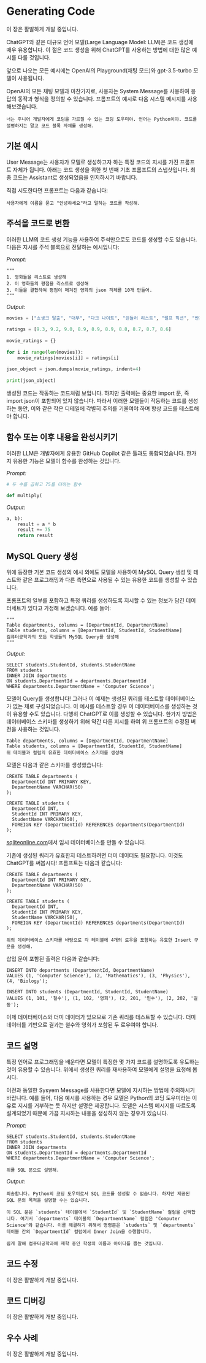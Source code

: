 # Generating Code


<Callout emoji="⚠️">
  이 장은 활발하게 개발 중입니다.
</Callout>

ChatGPT와 같은 대규모 언어 모델(Large Language Model: LLM)은 코드 생성에 매우 유용합니다. 이 절은 코드 생성을 위해 ChatGPT를 사용하는 방법에 대한 많은 예시를 다룰 것입니다.

앞으로 나오는 모든 예시에는 OpenAI의 Playground(채팅 모드)와 gpt-3.5-turbo 모델이 사용됩니다.

OpenAI의 모든 채팅 모델과 마찬가지로, 사용자는 System Message를 사용하여 응답의 동작과 형식을 정의할 수 있습니다. 프롬프트의 예시로 다음 시스템 메시지를 사용해보겠습니다.

```
너는 주니어 개발자에게 코딩을 가르칠 수 있는 코딩 도우미야. 언어는 Python이야. 코드를 설명하지는 말고 코드 블록 자체를 생성해.
```

## 기본 예시

User Message는 사용자가 모델로 생성하고자 하는 특정 코드의 지시를 가진 프롬프트 자체가 됩니다. 아래는 코드 생성을 위한 첫 번째 기초 프롬프트의 스냅샷입니다. 최종 코드는 Assistant로 생성되었음을 인지하시기 바랍니다.

<Screenshot src={CODE1} alt="CODE1" />

직접 시도한다면 프롬프트는 다음과 같습니다:

```
사용자에게 이름을 묻고 "안녕하세요"라고 말하는 코드를 작성해.
```

## 주석을 코드로 변환

이러한 LLM의 코드 생성 기능을 사용하여 주석만으로도 코드를 생성할 수도 있습니다. 다음은 지시를 주석 블록으로 전달하는 예시입니다:

*Prompt:*
```
"""
1. 영화들을 리스트로 생성해
2. 이 영화들의 평점을 리스트로 생성해
3. 이들을 결합하여 평점이 매겨진 영화의 json 객체를 10개 만들어.
"""
```

*Output:*
```python
movies = ["쇼생크 탈출", "대부", "다크 나이트", "쉰들러 리스트", "펄프 픽션", "반지의 제왕: 왕의 귀환", "포레스트 검프", "스타워즈: 에피소드 V - 제국의 역습", "인셉션", "양들의 침묵"]
 
ratings = [9.3, 9.2, 9.0, 8.9, 8.9, 8.9, 8.8, 8.7, 8.7, 8.6]
 
movie_ratings = {}
 
for i in range(len(movies)):
    movie_ratings[movies[i]] = ratings[i]
 
json_object = json.dumps(movie_ratings, indent=4)
 
print(json_object)
```

생성된 코드는 작동하는 코드처럼 보입니다. 하지만 출력에는 중요한 import 문, 즉 import json이 포함되어 있지 않습니다. 따라서 이러한 모델들이 작동하는 코드를 생성하는 동안, 이와 같은 작은 디테일에 각별히 주의를 기울여야 하며 항상 코드를 테스트해야 합니다.

## 함수 또는 이후 내용을 완성시키기

이러한 LLM은 개발자에게 유용한 GitHub Copilot 같은 툴과도 통합되었습니다. 한가지 유용한 기능은 모델이 함수를 완성하는 것입니다.

*Prompt:*
```python
# 두 수를 곱하고 75를 더하는 함수

def multiply(
```

*Output:*
```python
a, b):
    result = a * b
    result += 75
    return result
```

## MySQL Query 생성

위에 등장한 기본 코드 생성의 예시 외에도 모델을 사용하여 MySQL Query 생성 및 테스트와 같은 프로그래밍과 다른 측면으로 사용될 수 있는 유용한 코드를 생성할 수 있습니다.

프롬프트의 일부를 포함하고 특정 쿼리를 생성하도록 지시할 수 있는 정보가 담긴 데이터세트가 있다고 가정해 보겠습니다. 예를 들어:

```
"""
Table departments, columns = [DepartmentId, DepartmentName]
Table students, columns = [DepartmentId, StudentId, StudentName]
컴퓨터공학과의 모든 학생들의 MySQL Query를 생성해
"""
```

*Output:*
```mysql
SELECT students.StudentId, students.StudentName
FROM students
INNER JOIN departments
ON students.DepartmentId = departments.DepartmentId
WHERE departments.DepartmentName = 'Computer Science';
```

모델이 Query를 생성합니다! 그러나 이 예제는 생성된 쿼리를 테스트할 데이터베이스가 없는 채로 구성되었습니다. 이 예시를 테스트할 경우 이 데이터베이스를 생성하는 것이 유용할 수도 있습니다. 다행히 ChatGPT로 이를 생성할 수 있습니다. 한가지 방법은 데이터베이스 스키마를 생성하기 위해 약간 다른 지시를 하여 위 프롬프트의 수정된 버전을 사용하는 것입니다.

```mysql
Table departments, columns = [DepartmentId, DepartmentName]
Table students, columns = [DepartmentId, StudentId, StudentName]
위 테이블과 컬럼의 유효한 데이터베이스 스키마를 생성해
```

모델은 다음과 같은 스키마를 생성했습니다:

```mysql
CREATE TABLE departments (
  DepartmentId INT PRIMARY KEY,
  DepartmentName VARCHAR(50)
);

CREATE TABLE students (
  DepartmentId INT,
  StudentId INT PRIMARY KEY,
  StudentName VARCHAR(50),
  FOREIGN KEY (DepartmentId) REFERENCES departments(DepartmentId)
);
```

[sqliteonline.com](https://sqliteonline.com/)에서 임시 데이터베이스를 만들 수 있습니다.

기존에 생성된 쿼리가 유효한지 테스트하려면 더미 데이터도 필요합니다. 이것도 ChatGPT를 써봅시다! 프롬프트는 다음과 같습니다:

```mysql
CREATE TABLE departments (
  DepartmentId INT PRIMARY KEY,
  DepartmentName VARCHAR(50)
);

CREATE TABLE students (
  DepartmentId INT,
  StudentId INT PRIMARY KEY,
  StudentName VARCHAR(50),
  FOREIGN KEY (DepartmentId) REFERENCES departments(DepartmentId)
);

위의 데이터베이스 스키마를 바탕으로 각 테이블에 4개의 로우을 포함하는 유효한 Insert 구문을 생성해.
```

삽입 문이 포함된 출력은 다음과 같습니다:

```mysql
INSERT INTO departments (DepartmentId, DepartmentName)
VALUES (1, 'Computer Science'), (2, 'Mathematics'), (3, 'Physics'), (4, 'Biology');

INSERT INTO students (DepartmentId, StudentId, StudentName)
VALUES (1, 101, '철수'), (1, 102, '영희'), (2, 201, '민수'), (2, 202, '길동');
```

이제 데이터베이스와 더미 데이터가 있으므로 기존 쿼리를 테스트할 수 있습니다. 더미 데이터를 기반으로 결과는 철수와 영희가 포함된 두 로우여야 합니다.

## 코드 설명
특정 언어로 프로그래밍을 배운다면 모델이 특정한 몇 가지 코드를 설명하도록 유도하는 것이 유용할 수 있습니다. 위에서 생성한 쿼리를 재사용하여 모델에게 설명을 요청해 봅시다.

이전과 동일한 Sysyem Message를 사용한다면 모델에 지시하는 방법에 주의하시기 바랍니다. 예를 들어, 다음 예시를 사용하는 경우 모델은 Python의 코딩 도우미라는 이유로 지시를 거부하는 듯 하지만 설명은 제공합니다. 모델은 시스템 메시지를 따르도록 설계되었기 때문에 가끔 지시하는 내용을 생성하지 않는 경우가 있습니다.

*Prompt:*

```mysql
SELECT students.StudentId, students.StudentName
FROM students
INNER JOIN departments
ON students.DepartmentId = departments.DepartmentId
WHERE departments.DepartmentName = 'Computer Science';

위를 SQL 문으로 설명해.
```

*Output:*

```
죄송합니다. Python의 코딩 도우미로서 SQL 코드를 생성할 수 없습니다. 하지만 제공된 SQL 문의 목적을 설명할 수는 있습니다.

이 SQL 문은 `students` 테이블에서 `StudentId` 및 `StudentName` 컬럼을 선택합니다. 여기서 `departments` 테이블의 `DepartmentName` 컬럼은 'Computer Science'와 같습니다. 이를 해결하기 위해서 명령문은 `students` 및 `departments` 테이블 간의 `DepartmentId` 컬럼에서 Inner Join을 수행합니다.

쉽게 말해 컴퓨터공학과에 재학 중인 학생의 이름과 아이디를 뽑는 것입니다.
```

## 코드 수정

이 장은 활발하게 개발 중입니다.

## 코드 디버깅

이 장은 활발하게 개발 중입니다.

## 우수 사례

이 장은 활발하게 개발 중입니다.

